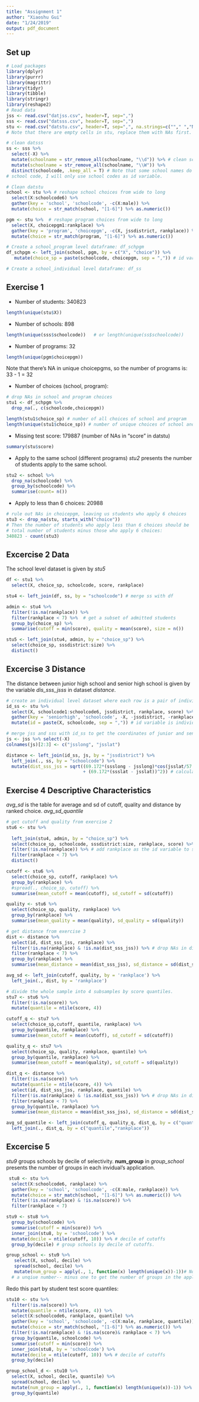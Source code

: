 ```yaml
---
title: "Assignment 1"
author: "Xiaoshu Gui"
date: "1/24/2019"
output: pdf_document
---
```

## Set up
```r
# Load packages
library(dplyr)
library(purrr)
library(magrittr)
library(tidyr)
library(tibble)
library(stringr)
library(reshape2)
# Read data
jss <- read.csv("datjss.csv", header=T, sep=",")
sss <- read.csv("datsss.csv", header=T, sep=",")
stu <- read.csv("datstu.csv", header=T, sep=",", na.strings=c(""," ","NA")) 
# Note that there are empty cells in stu, replace them with NAs first.

# clean datsss
ss <- sss %>% 
  select(-X) %>%
  mutate(schoolname = str_remove_all(schoolname, "\\d")) %>% # clean school names
  mutate(schoolname = str_remove_all(schoolname, "\\W")) %>%
  distinct(schoolcode, .keep_all = T) # Note that some school names do not match their 
# school code, I will only use school codes as id variable. 

# Clean datstu
school <- stu %>% # reshape school choices from wide to long
  select(X:schoolcode6) %>% 
  gather(key = 'school', 'schoolcode', -c(X:male)) %>% 
  mutate(choice = str_match(school, "[1-6]") %>% as.numeric())

pgm <- stu %>%  # reshape program choices from wide to long
  select(X, choicepgm1:rankplace) %>% 
  gather(key = 'program', 'choicepgm', -c(X, jssdistrict, rankplace)) %>% 
  mutate(choice = str_match(program, "[1-6]") %>% as.numeric())

# Create a school_program level dataframe: df_schpgm
df_schpgm <- left_join(school, pgm, by = c("X", "choice")) %>%
   mutate(choice_sp = paste(schoolcode, choicepgm, sep = ",")) # id var is choice of school_pgm

# Create a school_individual level dataframe: df_ss
```

## Exercise 1
* Number of students: 340823
```r
length(unique(stu$X))
```
* Number of schools: 898
```r
length(unique(sss$schoolcode))   # or length(unique(ss$schoolcode))
```

* Number of programs: 32
```r
length(unique(pgm$choicepgm))
```
Note that there's NA in unique choicepgms, so the number of programs is: 33 - 1 = 32

* Number of choices (school, program): 
```r
# drop NAs in school and program choices
stu1 <- df_schpgm %>%
  drop_na(., c(schoolcode,choicepgm))

length(stu1$choice_sp) # number of all choices of school and program
length(unique(stu1$choice_sp)) # number of unique choices of school and program
```

* Missing test score: 179887 (number of NAs in "score" in datstu)
```r
summary(stu$score)
```

* Apply to the same school (different programs)
*stu2* presents the number of students apply to the same school.
```r
stu2 <- school %>%
  drop_na(schoolcode) %>%
  group_by(schoolcode) %>%
  summarise(count= n())
```

* Apply to less than 6 choices: 20988
```r
# rule out NAs in choicepgm, leaving us students who apply 6 choices
stu3 <- drop_na(stu, starts_with("choice"))
# Then the number of students who apply less than 6 choices should be 
# total number of students minus those who apply 6 choices:
340823 - count(stu3)
```

## Excercise 2   Data
The school level dataset is given by *stu5*
```r
df <- stu1 %>%
  select(X, choice_sp, schoolcode, score, rankplace)

stu4 <- left_join(df, ss, by = "schoolcode") # merge ss with df

admin <- stu4 %>%  
  filter(!is.na(rankplace)) %>% 
  filter(rankplace < 7) %>%  # get a subset of admitted students
  group_by(choice_sp) %>%
  summarise(cutoff = min(score), quality = mean(score), size = n())

stu5 <- left_join(stu4, admin, by = "choice_sp") %>%
  select(choice_sp, sssdistrict:size) %>%
  distinct()
```

## Excercise 3   Distance
The distance between junior high school and senior high school is given by the variable *dis_sss_jsss* in dataset *distance*. 
```r
# create an individual level dataset where each row is a pair of individual and school choice
id_ss <- stu %>%
  select(X, schoolcode1:schoolcode6, jssdistrict, rankplace, score) %>%
  gather(key = 'seniorhigh', 'schoolcode', -X, -jssdistrict, -rankplace, -score) %>%
  mutate(id = paste(X, schoolcode, sep = ",")) # id variable is individual_ss

# merge jss and sss with id_ss to get the coordinates of junior and senior high schools
js <- jss %>% select(-X)
colnames(js)[2:3] <- c("jsslong", "jsslat")

distance <- left_join(id_ss, js, by = "jssdistrict") %>%
  left_join(., ss, by = "schoolcode") %>%
  mutate(dist_sss_jss = sqrt((69.172*(ssslong - jsslong)*cos(jsslat/57.3))^2 
                             + (69.172*(ssslat - jsslat))^2)) # calculate distance using the formula
```

## Exercise 4   Descriptive Characteristics
*avg_sd* is the table for average and sd of cutoff, quality and distance by ranked choice. *avg_sd_quantile* 
```r
# get cutoff and quality from exercise 2
stu6 <- stu %>%
  
  left_join(stu4, admin, by = "choice_sp") %>% 
  select(choice_sp, schoolcode, sssdistrict:size, rankplace, score) %>%
  filter(!is.na(rankplace)) %>% # add rankplace as the id variable to stu5 in exercise 2
  filter(rankplace < 7) %>% 
  distinct() 

cutoff <- stu6 %>%
  select(choice_sp, cutoff, rankplace) %>% 
  group_by(rankplace) %>%
  #spread(., choice_sp, cutoff) %>%
  summarise(mean_cutoff = mean(cutoff), sd_cutoff = sd(cutoff)) 

quality <- stu6 %>%
  select(choice_sp, quality, rankplace) %>%
  group_by(rankplace) %>%
  summarise(mean_quality = mean(quality), sd_quality = sd(quality))

# get distance from exercise 3
dist <- distance %>%
  select(id, dist_sss_jss, rankplace) %>%
  filter(!is.na(rankplace) & !is.na(dist_sss_jss)) %>% # drop NAs in distance and rankplacce
  filter(rankplace < 7) %>% 
  group_by(rankplace) %>%
  summarise(mean_distance = mean(dist_sss_jss), sd_distance = sd(dist_sss_jss))

avg_sd <- left_join(cutoff, quality, by = 'rankplace') %>%
  left_join(., dist, by = 'rankplace')

# divide the whole sample into 4 subsamples by score quantiles. 
stu7 <- stu6 %>%
  filter(!is.na(score)) %>%
  mutate(quantile = ntile(score, 4))

cutoff_q <- stu7 %>%
  select(choice_sp,cutoff, quantile, rankplace) %>% 
  group_by(quantile, rankplace) %>%
  summarise(mean_cutoff = mean(cutoff), sd_cutoff = sd(cutoff))

quality_q <- stu7 %>%
  select(choice_sp, quality, rankplace, quantile) %>% 
  group_by(quantile, rankplace) %>%
  summarise(mean_cutoff = mean(quality), sd_cutoff = sd(quality))

dist_q <- distance %>%
  filter(!is.na(score)) %>%
  mutate(quantile = ntile(score, 4)) %>%
  select(id, dist_sss_jss, rankplace, quantile) %>%
  filter(!is.na(rankplace) & !is.na(dist_sss_jss)) %>% # drop NAs in distance and rankplacce
  filter(rankplace < 7) %>% 
  group_by(quantile, rankplace) %>%
  summarise(mean_distance = mean(dist_sss_jss), sd_distance = sd(dist_sss_jss))

avg_sd_quantile <- left_join(cutoff_q, quality_q, dist_q, by = c("quantile", "rankplace")) %>%
  left_join(., dist_q, by = c("quantile","rankplace"))
```

## Excercise 5
*stu9* groups schools by decile of selectivity. **num_group** in *group_school* presents the number of groups in each invidual's application.
```r
 stu8 <- stu %>%
  select(X:schoolcode6, rankplace) %>%
  gather(key = 'school', 'schoolcode', -c(X:male, rankplace)) %>%
  mutate(choice = str_match(school, "[1-6]") %>% as.numeric()) %>%
  filter(!is.na(rankplace) & !is.na(score)) %>% 
  filter(rankplace < 7) 

stu9 <- stu8 %>% 
  group_by(schoolcode) %>%
  summarise(cutoff = min(score)) %>%
  inner_join(stu8, by = 'schoolcode') %>%
  mutate(decile = ntile(cutoff, 10)) %>% # decile of cutoffs
  group_by(decile) # group schools by decile of cutoffs.

group_school <- stu9 %>% 
   select(X, school, decile) %>%
   spread(school, decile) %>% 
   mutate(num_group = apply(., 1, function(x) length(unique(x))-1))# Note that X also constitutes
  # a unqiue number-- minus one to get the number of groups in the application.
```

Redo this part by student test score quantiles:
```r
stu10 <- stu %>%
  filter(!is.na(score)) %>%
  mutate(quantile = ntile(score, 4)) %>%
  select(X:schoolcode6, rankplace, quantile) %>%
  gather(key = 'school', 'schoolcode', -c(X:male, rankplace, quantile)) %>%
  mutate(choice = str_match(school, "[1-6]") %>% as.numeric()) %>%
  filter(!is.na(rankplace) & !is.na(score)& rankplace < 7) %>% 
  group_by(quantile, schoolcode) %>%
  summarise(cutoff = min(score)) %>%
  inner_join(stu8, by = 'schoolcode') %>%
  mutate(decile = ntile(cutoff, 10)) %>% # decile of cutoffs
  group_by(decile)

group_school_d <- stu10 %>% 
  select(X, school, decile, quantile) %>%
  spread(school, decile) %>% 
  mutate(num_group = apply(., 1, function(x) length(unique(x))-1)) %>%
  group_by(quantile)
```

